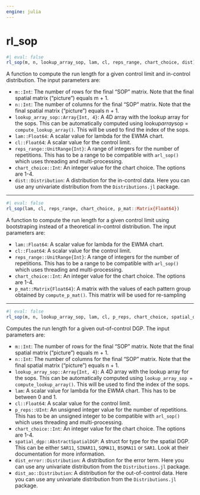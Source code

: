 ```yaml
---
engine: julia
---
```


# rl_sop {#sec-doc}
    

::: {.callout-note appearance="simple" title="docblock" collapse=false}    


```julia
#| eval: false
rl_sop(m, n, lookup_array_sop, lam, cl, reps_range, chart_choice, dist)

```

A function to compute the run length for a given control limit and in-control distribution. The input parameters are:
 
  * `m::Int`: The number of rows for the final "SOP" matrix. Note that the final spatial matrix ("picture") equals m + 1.
  * `n::Int`: The number of columns for the final "SOP" matrix. Note that the final spatial matrix ("picture") equals n + 1.
  * `lookup_array_sop::Array{Int, 4}`: A 4D array with the lookup array for the sops. This can be automatically computed using lookup*array*sop = `compute_lookup_array()`. This will be used to find the index of the sops.
  * `lam::Float64`: A scalar value for lambda for the EWMA chart.
  * `cl::Float64`: A scalar value for the control limit.
  * `reps_range::UnitRange{Int}`: A range of integers for the number of repetitions. This has to be a range to be compatible with `arl_sop()` which uses threading and multi-processing.
  * `chart_choice::Int`: An integer value for the chart choice. The options are 1-4.
  * `dist::Distribution`: A distribution for the in-control data. Here you can use any univariate distribution from the `Distributions.jl` package.


:::
    

 --- 
 
::: {.callout-note appearance="simple" title="docblock" collapse=false}    


```julia
#| eval: false
rl_sop(lam, cl, reps_range, chart_choice, p_mat::Matrix{Float64})

```

A function to compute the run length for a given control limit using bootstraping instead of a theoretical in-control distribution. The input parameters are:
 
  * `lam::Float64`: A scalar value for lambda for the EWMA chart.
  * `cl::Float64`: A scalar value for the control limit.
  * `reps_range::UnitRange{Int}`: A range of integers for the number of repetitions. This has to be a range to be compatible with `arl_sop()` which uses threading and multi-processing.
  * `chart_choice::Int`: An integer value for the chart choice. The options are 1-4.
  * `p_mat::Matrix{Float64}`: A matrix with the values of each pattern group obtained by `compute_p_mat()`. This matrix will be used for re-sampling


:::
    

 --- 
 
::: {.callout-note appearance="simple" title="docblock" collapse=false}    


```julia
#| eval: false
rl_sop(m, n, lookup_array_sop, lam, cl, p_reps, chart_choice, spatial_dgp, dist_error, dist_ao)

```

Computes the run length for a given out-of-control DGP. The input parameters are:
 
  * `m::Int`: The number of rows for the final "SOP" matrix. Note that the final spatial matrix ("picture") equals m + 1.
  * `n::Int`: The number of columns for the final "SOP" matrix. Note that the final spatial matrix ("picture") equals n + 1.
  * `lookup_array_sop::Array{Int, 4}`: A 4D array with the lookup array for the sops. This can be automatically computed using `lookup_array_sop = compute_lookup_array()`. This will be used to find the index of the sops.
  * `lam`: A scalar value for lambda for the EWMA chart. This has to be between 0 and 1.
  * `cl::Float64`: A scalar value for the control limit.
  * `p_reps::UInt`: An unsigned integer value for the number of repetitions. This has to be an unsigned integer to be compatible with `arl_sop()` which uses threading and multi-processing.
  * `chart_choice::Int`: An integer value for the chart choice. The options are 1-4.
  * `spatial_dgp::AbstractSpatialDGP`: A struct for type for the spatial DGP. This can be either `SAR11`, `SINAR11`, `SQMA11`, `BSQMA11` or `SAR1`. Look at their documentation for more information.
  * `dist_error::Distribution`: A distribution for the error term. Here you can use any univariate distribution from the `Distributions.jl` package.
  * `dist_ao::Distribution`: A distribution for the out-of-control data. Here you can use any univariate distribution from the `Distributions.jl` package.


:::
    

